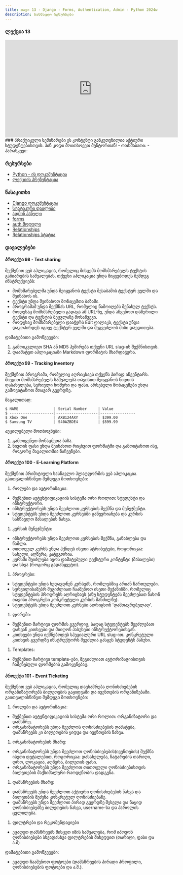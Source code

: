 ```yaml
---
title: თავი 13 - Django - Forms, Authentication, Admin - Python 2024w
description: სასწავლო რესურსები
---
```


### ლექცია 13
<iframe width="560" height="315" src="https://www.youtube.com/embed/sqXgXqqTmxU" title="YouTube video player" frameBorder="0" allow="accelerometer; autoplay; clipboard-write; encrypted-media; gyroscope; picture-in-picture; web-share" allowFullScreen></iframe>
### პრაქტიკული სემინარები

<Card>
<PinCodeProtectedContent>
    <Locked>
        ეს კონტენტი განკუთვნილია აქტიური სტუდენტებისთვის.
        პინ კოდი მოითხოვეთ მენტორთან!
    </Locked>
    <Unlocked>
        - ოთხშაბათი: 
        - პარასკევი:
    </Unlocked>
</PinCodeProtectedContent>
</Card>

### რესურსები
- [Python - ის დოკუმენტაცია](https://docs.python.org/3/library/)
- [ლექციის პრეზენტაცია](https://docs.google.com/presentation/d/1g-YXERV-YWFpCUtgCR1fP_yJDXfVQcJl6myRWXfHU0Q/edit?usp=sharing)

### წასაკითხი
- [Django დოკუმენტაცია](https://docs.djangoproject.com/en/4.2/)
- [სტატიკური ფაილები](https://docs.djangoproject.com/en/5.0/howto/static-files/)
- [ადმინ პანელი](https://docs.djangoproject.com/en/5.0/ref/contrib/admin/)
- [forms](https://docs.djangoproject.com/en/5.0/topics/forms/)
- [auth მოდული](https://docs.djangoproject.com/en/5.0/topics/auth/)
- [Relationships](https://docs.djangoproject.com/en/4.2/topics/db/examples/)
- [Relationships სტატია](https://www.freecodecamp.org/news/django-model-relationships/)

### დავალებები

#### პროექტი 98 - Text sharing
შექმენით ვებ აპლიკაცია, რომელიც მისცემს მომხმარებელს ტექსტის გაზიარების საშუალებას.
თქვენი აპლიკაცია უნდა მიყვებოდეს შემდეგ ინსტრუქციებს:
- მომხმარებელმა უნდა შეიყვანოს ტექსტი შესაბამის ტექსტურ ველში და შეინახოს ის.
- ტექსტი უნდა შეინახოთ მონაცემთა ბაზაში.
- პროგრამამ უნდა შექმნას URL, რომელიც წამოიღებს შენახულ ტექსტს.
- როდესაც მომხმარებელი გადავა ამ URL-ზე, უნდა აჩვენოთ დაწერილი ტექსტი და ტექსტის შეცვლაზე მოსაწვევი.
- როდესაც მომხმარებელი დააჭერს Edit ღილაკს, ტექსტი უნდა დაკოპირდეს იგივე ტექსტურ ველში და შეგვეძლოს მისი დაედითება.

დამატებითი გამოწვევები:
1. გამოიკვლიეთ SHA ან MD5 ჰეშირება თქვენი URL slug-ის შექმნისთვის.
1. დაამატეთ აპლიკაციაში Markdown ფორმატის მხარდაჭერა.

#### პროექტი 99 - Tracking Inventory
შექმენით პროგრამა, რომელიც აღრიცხავს თქვენს პირად ინვენტარს.
მიეცით მომხმარებელს საშუალება თავისით შეიყვანოს ნივთის დასახელება, სერიული ნომერი და ფასი.
არსებული მონაცემები უნდა გამოვიტანოთ მთავარ გვერდზე.

მაგალითად:
```shell
$ NAME                | Serial Number     | Value
$ --------------------|-------------------|----------------
$ Xbox One            | AXB124AXY         | $399.00
$ Samsung TV          | S40AZBDE4         | $599.99
```

აუცილებელი მოთხოვნები:
1. გამოიყენეთ მონაცმეთა ბაზა.
1. ნივთის ფასი უნდა შეინახოთ რიცხვით ფორმატში და გამოიტანოთ ისე, როგორც მაგალითშია ნაჩვენები.


#### პროექტი 100 - E-Learning Platform
შექმენით პრიმიტიული სასწავლო პლატფორმის ვებ აპლიკაცია.
გაითვალისწინეთ შემდეგი მოთხოვნები:
1. როლები და ავტორიზაცია:
- შექმენით აუტენტიფიკაციის სისტემა ორი როლით: სტუდენტი და ინსტრუქტორი.
- ინსტრუქტორებს უნდა შეეძლოთ კურსების შექმნა და მენეჯმენტი.
- სტუდენტებს უნდა შეეძლოთ კურსებში გაწევრიანება და კურსის სასწავლო მასალების ნახვა.
1. კურსის მენეჯმენტი:
- ინსტრუქტორებს უნდა შეეძლოთ კურსების შექმნა, განახლება და წაშლა.
- თითოეულ კურსს უნდა ჰქნდეს ისეთი ატრიბუტები, როგორიცაა: სახელი, აღწერა, კატეგორია.
- კურსში შეიძლება იყოს დამატებული ტექსტური კონტენტი (მასალები) და სხვა (როგორც გადაწყვეტთ).
1. პროგრესი:
- სტუდენტები უნდა ხედავდნენ კურსებს, რომლებშიც არიან ჩართულები.
- სურვილისამებრ შეგიძლიათ ჩააშენოთ ისეთი მექანიზმი, რომელიც სტუდენტების პროგრესს აღრიცხავს (ანუ სტუდენტებს შეეძლებათ ნახონ თავისი პროგრესი კონკრეტული კურსის მანძილზე).
- სტუდენტებს უნდა შეეძლოთ კურსები აღრიცხონ 'დამთავრებულად'.
1. ფორუმი:
- შექმენით მარტივი ფორმის გვერდიც, სადაც სტუდენტებს შეეძლებათ დასვან კითხვები და მიიღონ პასუხები ინსტრუქტორებისგან.
- კითხვები უნდა იქმნებოდეს სპეციალური URL slug-ით. კონკრეტული კითხვის გვერდზე ინსტრუქტორს შეუძლია გასცეს სტუდენტს პასუხი.
1. Templates:
- შექმენით მარტივი template-ები, შეგიძლიათ ავტორიზაციისთვის ჩაშენებული ფორმების გამოყენებაც.

#### პროექტი 101 - Event Ticketing
შექმენით ვებ აპლიკაცია, რომელიც დაეხამრება ღონისძიებების ორგანიზატორებს ბილეთების გაყიდვაში და ივენთების ორგანიზებაში.
გაითვალისწინეთ შემდეგი მოთხოვნები:
1. როლები და ავტორიზაცია:
- შექმენით აუტენტიფიკაციის სისტემა ორი როლით: ორგანიზატორი და დამსწრე.
- ორგანიზატორებს უნდა შეეძლოს ღონისძიებების დამატება, დამსწრეებს კი ბილეთების ყიდვა და ივენთების ნახვა.
1. ორგანიზატორების მხარე:
- ორგანიზატორებს უნდა შეეძლოთ ღონისძიებების(ივენთების) შექმნა ისეთი დეტალებით, როგორიცაა: დასახელება, ჩატარების თარიღი, დრო, ლოკაცია, აღწერა, ბილეთის ფასი.
- ორგანიზატორებს უნდა შეეძლოთ თითოეული ღონისძიებისთვის ბილეთების მაქსიმალური რაოდენობის დადგენა.
1. დამსწრეების მხარე:
- დამსწრეებს უნდა შეეძლოთ აქტიური ღონისძიებების ნახვა და ბილეთბის შეძენა კონკრეტულ ღონისძიებაზე.
- დამსწრეებს უნდა შეეძლოთ პირად გვერდზე შესვლა და ნაყიდ ღონისძიებებზე ბილეთების ნახვა, username-სა და პაროლის ცვლილება.
1. ფილტრები და რეკომენდაციები
- ეცადეთ დამსწრეებს მისცეთ იმის საშუალება, რომ იპოვონ ღონისძიებები სხვადასხვა ფილტრების მიხედვით (თარიღი, ფასი და ა.შ)

დამატებითი გამოწვევები:
- ეცადეთ ჩააშენოთ ფოტოები (დამსწრეების პირადი პროფილი, ღონისძიებების ფოტოები და ა.შ.).
